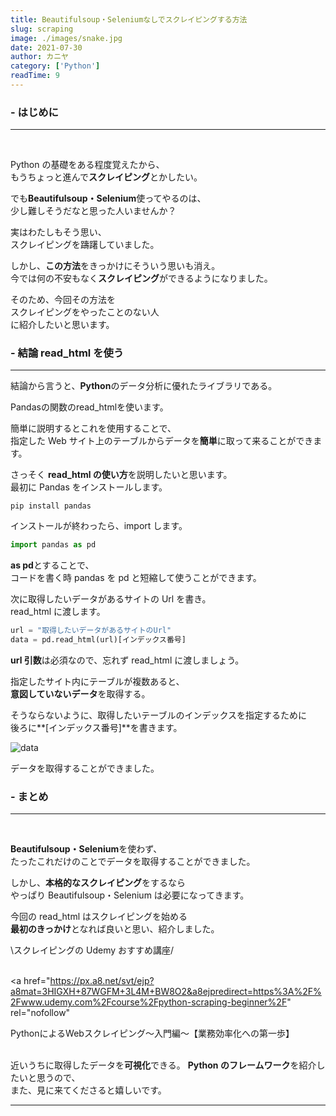 ```yaml
---
title: Beautifulsoup・Seleniumなしでスクレイピングする方法
slug: scraping
image: ./images/snake.jpg
date: 2021-07-30
author: カニヤ
category: ['Python']
readTime: 9
---
```


### - はじめに

---

<br />

Python の基礎をある程度覚えたから、<br/>
もうちょっと進んで**スクレイピング**とかしたい。

でも**Beautifulsoup・Selenium**使ってやるのは、<br/>
少し難しそうだなと思った人いませんか？

実はわたしもそう思い、<br/>
スクレイピングを躊躇していました。

しかし、**この方法**をきっかけにそういう思いも消え。<br/>
今では何の不安もなく**スクレイピング**ができるようになりました。

そのため、今回その方法を<br/>
スクレイピングをやったことのない人<br/>
に紹介したいと思います。

### - 結論 read_html を使う

---

結論から言うと、**Python**のデータ分析に優れたライブラリである。

<span className="line line-yellow">Pandasの関数のread_htmlを使います。</span>

簡単に説明するとこれを使用することで、<br/>
指定した Web サイト上のテーブルからデータを**簡単**に取って来ることができます。

さっそく **read_html の使い方**を説明したいと思います。<br/>
最初に Pandas をインストールします。

`pip install pandas`

インストールが終わったら、import します。

```python
import pandas as pd
```

**as pd**とすることで、<br/>
コードを書く時 pandas を pd と短縮して使うことができます。

次に取得したいデータがあるサイトの Url を書き。<br/>
read_html に渡します。

```python
url = "取得したいデータがあるサイトのUrl"
data = pd.read_html(url)[インデックス番号]
```

**url 引数**は必須なので、忘れず read_html に渡しましょう。

指定したサイト内にテーブルが複数あると、<br/>
**意図していないデータ**を取得する。

そうならないように、取得したいテーブルのインデックスを指定するために<br/>
後ろに**[インデックス番号]**を書きます。

![data](./images/dataframe.png)

データを取得することができました。

### - まとめ

---

<br />

**Beautifulsoup・Selenium**を使わず、<br/>
たったこれだけのことでデータを取得することができました。

しかし、**本格的なスクレイピング**をするなら<br/>
やっぱり Beautifulsoup・Selenium は必要になってきます。

今回の read_html はスクレイピングを始める<br/>
**最初のきっかけ**となれば良いと思い、紹介しました。

<span className="line line-yellow">\スクレイピングの Udemy おすすめ講座/</span>
<br />
<br />

<a
  href="https://px.a8.net/svt/ejp?a8mat=3HIGXH+87WGFM+3L4M+BW8O2&a8ejpredirect=https%3A%2F%2Fwww.udemy.com%2Fcourse%2Fpython-scraping-beginner%2F"
  rel="nofollow"
>
  PythonによるWebスクレイピング&#12316;入門編&#12316;【業務効率化への第一歩】
</a>
<img
  border="0"
  width="1"
  height="1"
  src="https://www13.a8.net/0.gif?a8mat=3HIGXH+87WGFM+3L4M+BW8O2"
  alt=""
/>
<br />
<br />

近いうちに取得したデータを**可視化**できる。
**Python のフレームワーク**を紹介したいと思うので、<br/>
また、見に来てくださると嬉しいです。

---
